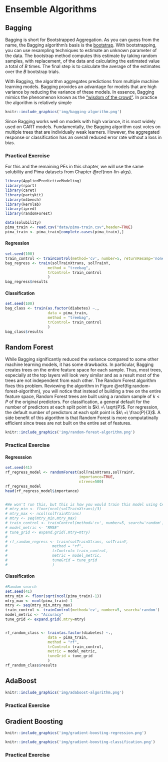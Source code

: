 # Ensemble Algorithms {#ens-algs}

## Bagging

Bagging is short for Bootstrapped Aggregation. As you can guess from the name, the Bagging algorithm's basis is the [bootstrap](https://en.wikipedia.org/wiki/Bootstrapping_(statistics)). With bootstrapping, you can use resampling techniques to estimate an unknown parameter of the data. The bootstrap method computes this estimate by taking random samples, with replacement, of the data and calculating the estimated value a total of $B$ times. The final step is to calculate the average of the estimates over the $B$ bootstrap trials.  

With Bagging, the algorithm aggregates predictions from multiple machine learning models. Bagging provides an advantage for models that are high variance by reducing the variance of these models. In essence, Bagging mimics the phenomenon known as the ["wisdom of the crowd"](http://galton.org/search/essays/pages/galton-1907-vox-populi_1.png). In practice the algorithm is relatively simple

```r
knitr::include_graphics('img/bagging-algorithm.png')
```

Since Bagging works well on models with high variance, it is most widely used on CART models. Fundamentally, the Bagging algorithm cast votes on multiple trees that are individually weak learners. However, the aggregated response or classification has an overall reduced error rate without a loss in bias. 

### Practical Exercise {-}

For this and the remaining PEs in this chapter, we will use the same solubility and Pima datasets from Chapter \@ref(non-lin-algs).

```r
library(AppliedPredictiveModeling)
library(rpart)
library(caret)
library(partykit)
library(mlbench)
library(kernlab)
library(ipred)
library(randomForest)
```

```r
data(solubility)
pima_train <- read.csv("data/pima-train.csv",header=TRUE)
pima_train <- pima_train[complete.cases(pima_train),]
```

#### Regression {-}

```r
set.seed(100)
train_control <- trainControl(method='cv', number=5, returnResamp='none')
bag_regress <- train(solTrainXtrans, solTrainY,
                   method = "treebag",
                   trControl= train_control
                   )
bag_regress$results
```

#### Classification {-}

```r
set.seed(100)
bag_class <- train(as.factor(diabetes) ~., 
                   data = pima_train,
                   method = "treebag",
                   trControl= train_control
                   )
bag_class$results
```

## Random Forest

While Bagging significantly reduced the variance compared to some other machine learning models, it has some drawbacks. In particular, Bagging creates trees on the entire feature space for each sample. Thus, most trees, especially at the top layers will look very similar and as a result most of the trees are not independent from each other. The Random Forest algorithm fixes this problem. Reviewing the algorithm in Figure \@ref(fig:random-forest-algorithm), you will notice that instead of building a tree on the entire feature space, Random Forest trees are built using a random sample of $k < P$ of the original predictors. For classification, a general default for the number of predictors at each split point is $k\ =\ \sqrt{P}$. For regression, the default number of predictors at each split point is $k\ =\ \frac{P}{3}$. A side benefit of this algorithm is that Random Forest is more computatinally efficient since trees are not built on the entire set of features. 

```r
knitr::include_graphics('img/random-forest-algorithm.png')
```

### Practical Exercise {-}

#### Regresssion {-}

```r
set.seed(41)
rf_regress_model <- randomForest(solTrainXtrans,solTrainY,
                                 importance=TRUE,
                                 ntrees=500)
rf_regress_model
head(rf_regress_model$importance)


#We won't run this, but this is how you would train this model using CARET
# mtry_min <- floor(ncol(solTrainXtrans)/3)
# mtry_max <- ncol(solTrainXtrans)
# mtry <- seq(mtry_min,mtry_max)
# train_control <- trainControl(method='cv', number=5, search='random')
# model_metric <- "RMSE"
# tune_grid <- expand.grid(.mtry=mtry)
# 
# rf_random_regress <- train(solTrainXtrans, solTrainY,
#                    method = "rf",
#                    trControl= train_control,
#                    metric = model_metric,
#                    tuneGrid = tune_grid
#                    )
```

#### Classification {-}

```r
#Random search
set.seed(41)
mtry_min <- floor(sqrt(ncol(pima_train)-1))
mtry_max <- ncol(pima_train)-1
mtry <- seq(mtry_min,mtry_max)
train_control <- trainControl(method='cv', number=5, search='random')
model_metric <- "Accuracy"
tune_grid <- expand.grid(.mtry=mtry)


rf_random_class <- train(as.factor(diabetes) ~., 
                   data = pima_train,
                   method = "rf",
                   trControl= train_control,
                   metric = model_metric,
                   tuneGrid = tune_grid
                   )
rf_random_class$results
```



## AdaBoost

```r
knitr::include_graphics('img/adaboost-algorithm.png')
```

### Practical Exercise {-}

## Gradient Boosting

```r
knitr::include_graphics('img/gradient-boosting-regression.png')
```

```r
knitr::include_graphics('img/gradient-boosting-classification.png')
```

### Practical Exercise {-}

